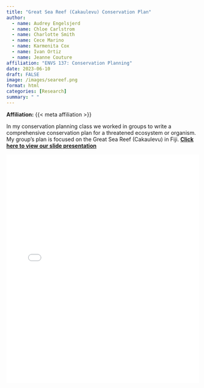 ```yaml
---
title: "Great Sea Reef (Cakaulevu) Conservation Plan"
author:
  - name: Audrey Engelsjerd
  - name: Chloe Carlstrom
  - name: Charlotte Smith
  - name: Cece Marino
  - name: Karmenita Cox
  - name: Ivan Ortiz
  - name: Jeanne Couture
affiliation: "ENVS 137: Conservation Planning"
date: 2023-06-10
draft: FALSE
image: /images/seareef.png
format: html
categories: [Research]
summary: " "
---
```


**Affiliation:** {{< meta affiliation >}}

In my conservation planning class we worked in groups to write a comprehensive conservation plan for a threatened ecosystem or organism. My group's plan is focused on the Great Sea Reef (Cakaulevu) in Fiji.  [**Click here to view our slide presentation**](/posts/seareef/ES137.S2023GiantSeaReefpres.pdf)

::: {style="height: 600px;"}
<iframe src="/posts/seareef/ES137.S2023.GiantSeaReef.pdf" width="100%" height="100%" style="border: none;"></iframe>
:::